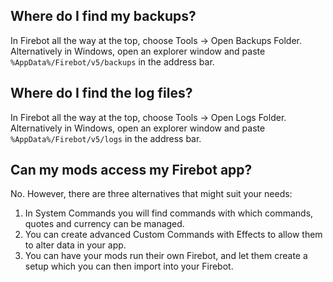 ## Where do I find my backups?
In Firebot all the way at the top, choose Tools -> Open Backups Folder. Alternatively in Windows, open an explorer window and paste `%AppData%/Firebot/v5/backups` in the address bar.

## Where do I find the log files?
In Firebot all the way at the top, choose Tools -> Open Logs Folder. Alternatively in Windows, open an explorer window and paste `%AppData%/Firebot/v5/logs` in the address bar.

## Can my mods access my Firebot app?
No. However, there are three alternatives that might suit your needs:
1. In System Commands you will find commands with which commands, quotes and currency can be managed. 
2. You can create advanced Custom Commands with Effects to allow them to alter data in your app.  
3. You can have your mods run their own Firebot, and let them create a setup which you can then import into your Firebot.